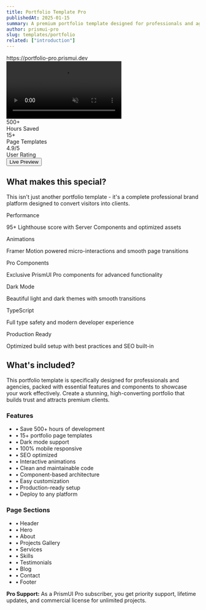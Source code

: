 ```yaml
---
title: Portfolio Template Pro
publishedAt: 2025-01-15
summary: A premium portfolio template designed for professionals and agencies, featuring advanced animations, pro components, and modern design patterns.  
author: prismui-pro
slug: templates/portfolio
related: ["introduction"]
---
```


<div className="flex max-w-[800px] flex-col gap-6 mb-12">
  <div className="relative overflow-hidden rounded-xl border shadow-2xl bg-card">
    <div className="flex items-center gap-2 bg-muted px-4 py-2 text-sm text-muted-foreground">
      <div className="flex gap-1.5">
        <div className="w-3 h-3 rounded-full bg-red-500"></div>
        <div className="w-3 h-3 rounded-full bg-yellow-500"></div>
        <div className="w-3 h-3 rounded-full bg-green-500"></div>
      </div>
      <div className="flex-1 text-center">
        https://portfolio-pro.prismui.dev
      </div>
    </div>
    <video
      autoPlay
      loop
      muted
      playsInline
      src="/video/prismui-homepage.mp4"
      className="w-full"
    />
  </div>
  
  <div className="grid grid-cols-3 gap-4 text-center">
    <div className="flex flex-col items-center gap-1">
      <div className="text-2xl font-bold text-primary">500+</div>
      <div className="text-sm text-muted-foreground">Hours Saved</div>
    </div>
    <div className="flex flex-col items-center gap-1">
      <div className="text-2xl font-bold text-primary">15+</div>
      <div className="text-sm text-muted-foreground">Page Templates</div>
    </div>
    <div className="flex flex-col items-center gap-1">
      <div className="text-2xl font-bold text-primary">4.9/5</div>
      <div className="text-sm text-muted-foreground">User Rating</div>
    </div>
  </div>

  <div className="flex w-full flex-col gap-3 sm:flex-row">
    <DownloadButton fileName="portfolio-pro.zip" className="flex-1" />
    <Button variant="outline" asChild className="flex-1">
      <Link href="https://portfolio-pro.prismui.dev/">
        Live Preview
      </Link>
    </Button>
  </div>
</div>

## What makes this special?

This isn't just another portfolio template - it's a complete professional brand platform designed to convert visitors into clients.

<div className="grid gap-4 md:grid-cols-2 lg:grid-cols-3 my-8">
  <div className="p-4 rounded-lg border border-border/50 hover:border-border transition-colors">
    <Badge variant="outline" className="mb-2">Performance</Badge>
    <p className="text-sm text-muted-foreground">95+ Lighthouse score with Server Components and optimized assets</p>
  </div>
  <div className="p-4 rounded-lg border border-border/50 hover:border-border transition-colors">
    <Badge variant="outline" className="mb-2">Animations</Badge>
    <p className="text-sm text-muted-foreground">Framer Motion powered micro-interactions and smooth page transitions</p>
  </div>
  <div className="p-4 rounded-lg border border-border/50 hover:border-border transition-colors">
    <Badge variant="outline" className="mb-2">Pro Components</Badge>
    <p className="text-sm text-muted-foreground">Exclusive PrismUI Pro components for advanced functionality</p>
  </div>
  <div className="p-4 rounded-lg border border-border/50 hover:border-border transition-colors">
    <Badge variant="outline" className="mb-2">Dark Mode</Badge>
    <p className="text-sm text-muted-foreground">Beautiful light and dark themes with smooth transitions</p>
  </div>
  <div className="p-4 rounded-lg border border-border/50 hover:border-border transition-colors">
    <Badge variant="outline" className="mb-2">TypeScript</Badge>
    <p className="text-sm text-muted-foreground">Full type safety and modern developer experience</p>
  </div>
  <div className="p-4 rounded-lg border border-border/50 hover:border-border transition-colors">
    <Badge variant="outline" className="mb-2">Production Ready</Badge>
    <p className="text-sm text-muted-foreground">Optimized build setup with best practices and SEO built-in</p>
  </div>
</div>

## What's included?

This portfolio template is specifically designed for professionals and agencies, packed with essential features and components to showcase your work effectively. Create a stunning, high-converting portfolio that builds trust and attracts premium clients.

<div className="my-8 grid gap-8 md:grid-cols-2">
  <div>
    <h3 className="font-semibold text-foreground mb-4">Features</h3>
    <ul className="space-y-2 text-sm text-muted-foreground">
      <li>• Save 500+ hours of development</li>
      <li>• 15+ portfolio page templates</li>
      <li>• Dark mode support</li>
      <li>• 100% mobile responsive</li>
      <li>• SEO optimized</li>
      <li>• Interactive animations</li>
      <li>• Clean and maintainable code</li>
      <li>• Component-based architecture</li>
      <li>• Easy customization</li>
      <li>• Production-ready setup</li>
      <li>• Deploy to any platform</li>
    </ul>
  </div>
  
  <div>
    <h3 className="font-semibold text-foreground mb-4">Page Sections</h3>
    <ul className="space-y-2 text-sm text-muted-foreground">
      <li>• Header</li>
      <li>• Hero</li>
      <li>• About</li>
      <li>• Projects Gallery</li>
      <li>• Services</li>
      <li>• Skills</li>
      <li>• Testimonials</li>
      <li>• Blog</li>
      <li>• Contact</li>
      <li>• Footer</li>
    </ul>
  </div>
</div>

<Note>
  <strong>Pro Support:</strong> As a PrismUI Pro subscriber, you get priority support, lifetime updates, and commercial license for unlimited projects.
</Note>